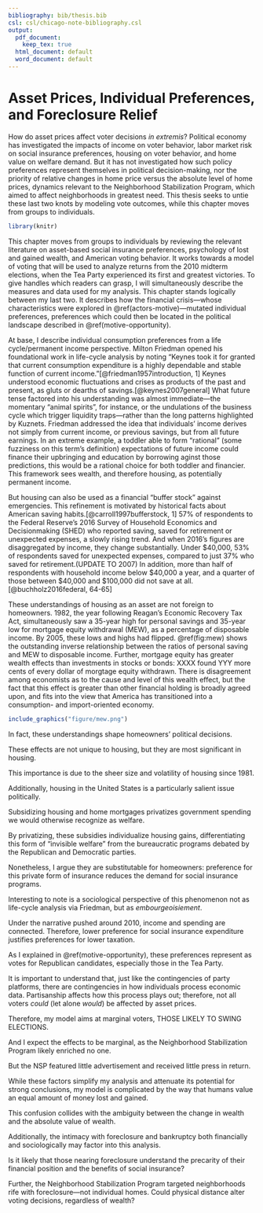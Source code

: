 ```yaml
---
bibliography: bib/thesis.bib
csl: csl/chicago-note-bibliography.csl
output:
  pdf_document:
    keep_tex: true
  html_document: default
  word_document: default
---
```


# Asset Prices, Individual Preferences, and Foreclosure Relief {#methods}

How do asset prices affect voter decisions *in extremis*?
Political economy has investigated the impacts of income on voter behavior, labor market risk on social insurance preferences, housing on voter behavior, and home value on welfare demand.
But it has not investigated how such policy preferences represent themselves in political decision-making, nor the priority of relative changes in home price versus the absolute level of home prices, dynamics relevant to the Neighborhood Stabilization Program, which aimed to affect neighborhoods in greatest need.
This thesis seeks to untie these last two knots by modeling vote outcomes, while this chapter moves from groups to individuals.

```r
library(knitr)
```


This chapter moves from groups to individuals by reviewing the relevant literature on asset-based social insurance preferences, psychology of lost and gained wealth, and American voting behavior.
It works towards a model of voting that will be used to analyze returns from the 2010 midterm elections, when the Tea Party experienced its first and greatest victories.
To give handles which readers can grasp, I will simultaneously describe the measures and data used for my analysis.
This chapter stands logically between my last two.
It describes how the financial crisis---whose characteristics were explored in \@ref(actors-motive)---mutated individual preferences, preferences which could then be located in the political landscape described in \@ref(motive-opportunity).

At base, I describe individual consumption preferences from a life cycle/permanent income perspective.
Milton Friedman opened his foundational work in life-cycle analysis by noting "Keynes took it for granted that current consumption expenditure is a highly dependable and stable function of current income."[@friedman1957introduction, 1]
Keynes understood economic fluctuations and crises as products of the past and present, as gluts or dearths of savings.[@keynes2007general]
What future tense factored into his understanding was almost immediate---the momentary "animal spirits", for instance, or the undulations of the business cycle which trigger liquidity traps---rather than the long patterns highlighted by Kuznets.
Friedman addressed the idea that individuals' income derives not simply from current income, or previous savings, but from all future earnings.
In an extreme example, a toddler able to form "rational" (some fuzziness on this term's definition) expectations of future income could finance their upbringing and education by borrowing aginst those predictions, this would be a rational choice for both toddler and financier.
This framework sees wealth, and therefore housing, as potentially permanent income.

But housing can also be used as a financial "buffer stock" against emergencies.
This refinement is motivated by historical facts about American saving habits.[@carroll1997bufferstock, 1]
57% of respondents to the Federal Reserve's 2016 Survey of Household Economics and Decisionmaking (SHED) who reported saving, saved for retirement or unexpected expenses, a slowly rising trend.
And when 2016's figures are disaggregated by income, they change substantially.
Under $40,000, 53% of respondents saved for unexpected expenses, compared to just 37% who saved for retirement.(UPDATE TO 2007)
In addition, more than half of respondents with household income below $40,000 a year, and a quarter of those between \$40,000 and \$100,000 did not save at all.[@buchholz2016federal, 64-65]

These understandings of housing as an asset are not foreign to homeowners.
1982, the year following Reagan's Economic Recovery Tax Act, simultaneously saw a 35-year high for personal savings and 35-year low for mortgage equity withdrawal (MEW), as a percentage of disposable income.
By 2005, these lows and highs had flipped.
\@ref(fig:mew) shows the outstanding inverse relationship between the ratios of personal saving and MEW to disposable income.
Further, mortgage equity has greater wealth effects than investments in stocks or bonds: XXXX found YYY more cents of every dollar of morgtage equity withdrawn.
There is disagreement among economists as to the cause and level of this wealth effect, but the fact that this effect is greater than other financial holding is broadly agreed upon, and fits into the view that America has transitioned into a consumption- and import-oriented economy.

```r
include_graphics("figure/mew.png")
```

In fact, these understandings shape homeowners' political decisions.

These effects are not unique to housing, but they are most significant in housing.

This importance is due to the sheer size and volatility of housing since 1981.

Additionally, housing in the United States is a particularly salient issue politically.

Subsidizing housing and home mortgages privatizes government spending we would otherwise recognize as welfare.

By privatizing, these subsidies individualize housing gains, differentiating this form of "invisible welfare" from the bureaucratic programs debated by the Republican and Democratic parties.

Nonetheless, I argue they are substitutable for homeowners: preference for this private form of insurance reduces the demand for social insurance programs.

Interesting to note is a sociological perspective of this phenomenon not as life-cycle analysis via Friedman, but as *embourgeoisiement*.

Under the narrative pushed around 2010, income and spending are connected.
Therefore, lower preference for social insurance expenditure justifies preferences for lower taxation.

As I explained in \@ref(motive-opportunity), these preferences represent as votes for Republican candidates, especially those in the Tea Party.

It is important to understand that, just like the contingencies of party platforms, there are contingencies in how individuals process economic data.
Partisanship affects how this process plays out; therefore, not all voters *could* (let alone *would*) be affected by asset prices.

Therefore, my model aims at marginal voters, THOSE LIKELY TO SWING ELECTIONS.

And I expect the effects to be marginal, as the Neighborhood Stabilization Program likely enriched no one.

But the NSP featured little advertisement and received little press in return.

While these factors simplify my analysis and attenuate its potential for strong conclusions, my model is complicated by the way that humans value an equal amount of money lost and gained.

This confusion collides with the ambiguity between the change in wealth and the absolute value of wealth.

Additionally, the intimacy with foreclosure and bankruptcy both financially and sociologically may factor into this analysis.

Is it likely that those nearing foreclosure understand the precarity of their financial position and the benefits of social insurance?

Further, the Neighborhood Stabilization Program targeted neighborhoods rife with foreclosure---not individual homes.
Could physical distance alter voting decisions, regardless of wealth?